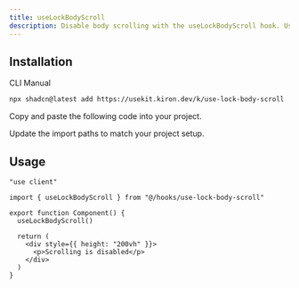 ```yaml
---
title: useLockBodyScroll
description: Disable body scrolling with the useLockBodyScroll hook. Useful for modals and other components that require a fixed body.
---
```


## Installation

<CodeTabs>

<TabsList>
  <TabsTrigger value="cli">CLI</TabsTrigger>
  <TabsTrigger value="manual">Manual</TabsTrigger>
</TabsList>

<TabsContent value="cli">

```bash
npx shadcn@latest add https://usekit.kiron.dev/k/use-lock-body-scroll
```

</TabsContent>

<TabsContent value="manual">

<Steps>

<Step>Copy and paste the following code into your project.</Step>

<ComponentSource name="use-lock-body-scroll" />

<Step>Update the import paths to match your project setup.</Step>

</Steps>

</TabsContent>

</CodeTabs>

## Usage

```tsx {3, 6}
"use client"

import { useLockBodyScroll } from "@/hooks/use-lock-body-scroll"

export function Component() {
  useLockBodyScroll()

  return (
    <div style={{ height: "200vh" }}>
      <p>Scrolling is disabled</p>
    </div>
  )
}
```
